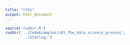 ```yaml
---
title: "rCh1"
output: html_document
---
```


```r
source('runDir.R')
runDir('../CodeExamples/c01_The_data_science_process',
       '../Statlog/')
```

